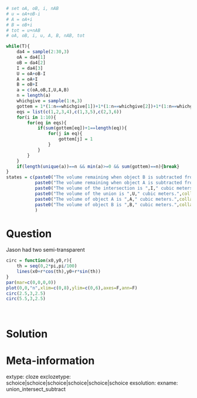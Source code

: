 ```r

# set oA, oB, i, nAB
# u = oA+oB-i
# A = oA+i
# B = oB+i
# tot = u+nAB
# oA, oB, i, u, A, B, nAB, tot   

while(T){
    da4 = sample(2:30,3)
    oA = da4[1]
    oB = da4[2]
    I = da4[3]
    U = oA+oB-I
    A = oA+I
    B = oB+I
    a = c(oA,oB,I,U,A,B)
    n = length(a)
    whichgive = sample(1:n,3)
    gottem = 1*(1:n==whichgive[1])+1*(1:n==whichgive[2])+1*(1:n==whichgive[3])
    eqs = list(c(1,2,3,4),c(1,3,5),c(2,3,6))
    for(i in 1:10){
        for(eq in eqs){
            if(sum(gottem[eq])+1==length(eq)){
                for(j in eq){
                    gottem[j] = 1
                }
            }
        }
    }
    if(length(unique(a))==n && min(a)>=0 && sum(gottem)==n){break}
}
states = c(paste0("The volume remaining when object B is subtracted from object A is ",oA," cubic meters.",collapse=""),
           paste0("The volume remaining when object A is subtracted from object B is ",oB," cubic meters.",collapse=""),
           paste0("The volume of the intersection is ",I," cubic meters.",collapse=""),
           paste0("The volume of the union is ",U," cubic meters.",collapse=""),
           paste0("The volume of object A is ",A," cubic meters.",collapse=""),
           paste0("The volume of object B is ",B," cubic meters.",collapse="")
           )

```


Question
========

Jason had two semi-transparent 

```r
circ = function(x0,y0,r){
    th = seq(0,2*pi,pi/100)
    lines(x0+r*cos(th),y0+r*sin(th))
}
par(mar=c(0,0,0,0))
plot(0,0,"n",xlim=c(0,8),ylim=c(0,6),axes=F,ann=F)
circ(2.5,3,2.5)
circ(5.5,3,2.5)
```
\

Solution
========



Meta-information
============
extype: cloze
exclozetype: schoice|schoice|schoice|schoice|schoice|schoice
exsolution: 
exname: union_intersect_subtract


